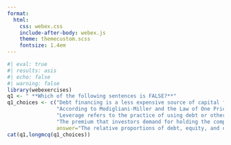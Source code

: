 ```yaml
---
format:
  html:
    css: webex.css
    include-after-body: webex.js
    theme: themecustom.scss
    fontsize: 1.4em
---
```


```r
#| eval: true
#| results: asis
#| echo: false
#| warning: false
library(webexercises)
q1 <- " **Which of the following sentences is FALSE?**"
q1_choices <- c("Debt financing is a less expensive source of capital for a firm compared to equity financing.",
                "According to Modigliani-Miller and the Law of One Price, in a world of perfect capital markets, two identical firms with the same cash flows should have the same market value, regardless of their capital structures.",
                "Leverage refers to the practice of using debt or other financial instruments to magnify returns on equity investments, while unlevered equity means using only equity capital without debt.",
                "The premium that investors demand for holding the company's equity increases as the company's D/E ratio increases, which leads to an increase in the cost of capital of levered equity.",
                answer="The relative proportions of debt, equity, and other securities make up a firm's capital structure.")
cat(q1,longmcq(q1_choices))

```




